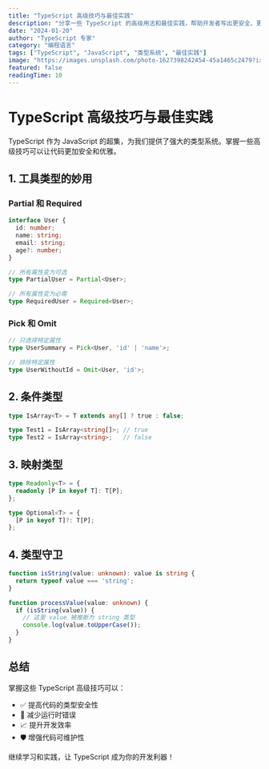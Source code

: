```yaml
---
title: "TypeScript 高级技巧与最佳实践"
description: "分享一些 TypeScript 的高级用法和最佳实践，帮助开发者写出更安全、更优雅的代码。"
date: "2024-01-20"
author: "TypeScript 专家"
category: "编程语言"
tags: ["TypeScript", "JavaScript", "类型系统", "最佳实践"]
image: "https://images.unsplash.com/photo-1627398242454-45a1465c2479?ixlib=rb-4.0.3&ixid=M3wxMjA3fDB8MHxwaG90by1wYWdlfHx8fGVufDB8fHx8fA%3D%3D&auto=format&fit=crop&w=2340&q=80"
featured: false
readingTime: 10
---
```


# TypeScript 高级技巧与最佳实践

TypeScript 作为 JavaScript 的超集，为我们提供了强大的类型系统。掌握一些高级技巧可以让代码更加安全和优雅。

## 1. 工具类型的妙用

### Partial 和 Required

```typescript
interface User {
  id: number;
  name: string;
  email: string;
  age?: number;
}

// 所有属性变为可选
type PartialUser = Partial<User>;

// 所有属性变为必需
type RequiredUser = Required<User>;
```

### Pick 和 Omit

```typescript
// 只选择特定属性
type UserSummary = Pick<User, 'id' | 'name'>;

// 排除特定属性
type UserWithoutId = Omit<User, 'id'>;
```

## 2. 条件类型

```typescript
type IsArray<T> = T extends any[] ? true : false;

type Test1 = IsArray<string[]>; // true
type Test2 = IsArray<string>;   // false
```

## 3. 映射类型

```typescript
type Readonly<T> = {
  readonly [P in keyof T]: T[P];
};

type Optional<T> = {
  [P in keyof T]?: T[P];
};
```

## 4. 类型守卫

```typescript
function isString(value: unknown): value is string {
  return typeof value === 'string';
}

function processValue(value: unknown) {
  if (isString(value)) {
    // 这里 value 被推断为 string 类型
    console.log(value.toUpperCase());
  }
}
```

## 总结

掌握这些 TypeScript 高级技巧可以：

- ✅ 提高代码的类型安全性
- 🔧 减少运行时错误
- 📈 提升开发效率
- 🛡️ 增强代码可维护性

继续学习和实践，让 TypeScript 成为你的开发利器！ 